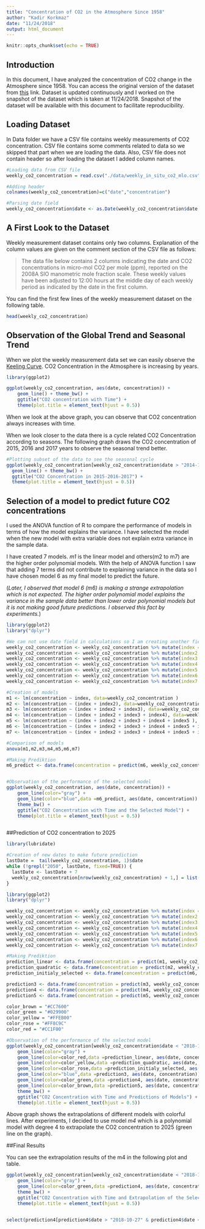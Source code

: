 ```yaml
---
title: "Concentration of CO2 in the Atmosphere Since 1958"
author: "Kadir Korkmaz"
date: "11/24/2018"
output: html_document
---
```


```r
knitr::opts_chunk$set(echo = TRUE)
```

## Introduction

In this document, I have analyzed the concentration of CO2 change in the Atmosphere since 1958. You can access the original version of the dataset from [this](http://scrippsco2.ucsd.edu/data/atmospheric_co2/primary_mlo_co2_record) link. Dataset is updated continuously and I worked on the snapshot of the dataset which is taken at 11/24/2018. Snapshot of the dataset will be available with this document to facilitate reproducibility.


## Loading Dataset

In Data folder we have a CSV file contains weekly measurements of CO2 concentration.
CSV file contains some comments related to data so we skipped that part when we are loading the data. Also, CSV file does not contain header so after loading the dataset I added column names.

```r
#Loading data from CSV file
weekly_co2_concentration = read.csv("./data/weekly_in_situ_co2_mlo.csv", header = FALSE, skip=44)

#Adding header
colnames(weekly_co2_concentration)=c("date","concentration")

#Parsing date field
weekly_co2_concentration$date <- as.Date(weekly_co2_concentration$date,format="%Y-%m-%d")

```

## A First Look to the Dataset

Weekly measurement dataset contains only two columns. Explanation of the column values are given on the comment section of the CSV file as follows: 

>The data file below contains 2 columns indicating the date and CO2 concentrations in micro-mol CO2 per mole (ppm), reported on the 2008A SIO manometric mole fraction scale.  These weekly values have been adjusted to 12:00 hours at the middle day of each weekly period as indicated by the date in the first column.

You can find the first few lines of the weekly measurement dataset on the following table.

```r
head(weekly_co2_concentration)
```

## Observation of the Global Trend and Seasonal Trend

When we plot the weekly measurement data set we can easily observe the [Keeling Curve](https://en.wikipedia.org/wiki/Keeling_Curve).
CO2 Concentration in the Atmosphere is increasing by years.

```r
library(ggplot2) 

ggplot(weekly_co2_concentration, aes(date, concentration)) + 
    geom_line() + theme_bw() + 
    ggtitle("CO2 concentration with Time") + 
    theme(plot.title = element_text(hjust = 0.5))

```

When we look at the above graph, you can observe that CO2 concentration always increases with time.

When we look closer to the data there is a cycle related CO2 Concentration according to seasons.  The following graph draws the CO2 concentration of 2015, 2016 and 2017 years to observe the seasonal trend better.

```r
#Plotting subset of the data to see the seasonal cycle
ggplot(weekly_co2_concentration[weekly_co2_concentration$date > "2014-12-31" & weekly_co2_concentration$date < "2018-01-01" ,], aes(date, concentration)) + 
  geom_line() + theme_bw() + 
  ggtitle("CO2 Concentration in 2015-2016-2017") + 
  theme(plot.title = element_text(hjust = 0.5))

```

## Selection of a model to predict future CO2 concentrations

I used the ANOVA function of R to compare the performance of models in terms of how the model explains the variance. I have selected the model when the new model with extra variable does not explain extra variance in the sample data.

I have created 7 models. *m1* is the linear model and others(m2 to m7) are the higher order polynomial models. With the help of ANOVA function I saw that adding 7 terms did not contribute to explaining variance in the data so I have chosen model 6 as my final model to predict the future.

(*Later, I observed that model 6 (m6) is making a strange extrapolation which is not expected. The higher order polynomial model explains the variance in the sample data better than lower order polynomial models but it is not making good future predictions. I observed this fact by experiments.*)


```r
library(ggplot2) 
library("dplyr")

#We can not use date field in calculations so I am creating another field to represent date field
weekly_co2_concentration <- weekly_co2_concentration %>% mutate(index = row_number())
weekly_co2_concentration <- weekly_co2_concentration %>% mutate(index2 = row_number()^2)
weekly_co2_concentration <- weekly_co2_concentration %>% mutate(index3 = row_number()^3)
weekly_co2_concentration <- weekly_co2_concentration %>% mutate(index4 = row_number()^4)
weekly_co2_concentration <- weekly_co2_concentration %>% mutate(index5 = row_number()^5)
weekly_co2_concentration <- weekly_co2_concentration %>% mutate(index6 = row_number()^6)
weekly_co2_concentration <- weekly_co2_concentration %>% mutate(index7 = row_number()^7)

#Creation of models
m1 <- lm(concentration ~ index, data=weekly_co2_concentration )
m2 <- lm(concentration ~ (index + index2), data=weekly_co2_concentration )
m3 <- lm(concentration ~ (index + index2 + index3), data=weekly_co2_concentration )
m4 <- lm(concentration ~ (index + index2 + index3 + index4), data=weekly_co2_concentration )
m5 <- lm(concentration ~ (index + index2 + index3 + index4 + index5 ), data=weekly_co2_concentration )
m6 <- lm(concentration ~ (index + index2 + index3 + index4 + index5 + index6 ), data=weekly_co2_concentration )
m7 <- lm(concentration ~ (index + index2 + index3 + index4 + index5 + index6 + index7), data=weekly_co2_concentration )

#Comparison of models
anova(m1,m2,m3,m4,m5,m6,m7)

#Making Prediktion
m6_predict <- data.frame(concentration = predict(m6, weekly_co2_concentration), date=weekly_co2_concentration$date)


#Observation of the performance of the selected model
ggplot(weekly_co2_concentration, aes(date, concentration)) + 
    geom_line(color="gray") + 
    geom_line(color="blue",data =m6_predict, aes(date, concentration)) + 
    theme_bw() +
    ggtitle("CO2 Concentration with Time and the Selected Model") + 
    theme(plot.title = element_text(hjust = 0.5))



```


##Prediction of CO2 concentration to 2025

```r
library(lubridate)

#Creation of new dates to make future prediction
lastDate =  tail(weekly_co2_concentration, 1)$date
while (!grepl("2050", lastDate, fixed=TRUE)) {
  lastDate <- lastDate + 7
  weekly_co2_concentration[nrow(weekly_co2_concentration) + 1,] = list(lastDate,0)
}

```


```r
library(ggplot2) 
library("dplyr")

weekly_co2_concentration <- weekly_co2_concentration %>% mutate(index = row_number())
weekly_co2_concentration <- weekly_co2_concentration %>% mutate(index2 = row_number()^2)
weekly_co2_concentration <- weekly_co2_concentration %>% mutate(index3 = row_number()^3)
weekly_co2_concentration <- weekly_co2_concentration %>% mutate(index4 = row_number()^4)
weekly_co2_concentration <- weekly_co2_concentration %>% mutate(index5 = row_number()^5)
weekly_co2_concentration <- weekly_co2_concentration %>% mutate(index6 = row_number()^6)
weekly_co2_concentration <- weekly_co2_concentration %>% mutate(index7 = row_number()^7)

#Making Prediktion
prediction_linear <- data.frame(concentration = predict(m1, weekly_co2_concentration), date=weekly_co2_concentration$date)
prediction_quadratic <- data.frame(concentration = predict(m2, weekly_co2_concentration), date=weekly_co2_concentration$date)
prediction_initialy_selected <- data.frame(concentration = predict(m6, weekly_co2_concentration), date=weekly_co2_concentration$date)

prediction3 <- data.frame(concentration = predict(m3, weekly_co2_concentration), date=weekly_co2_concentration$date)
prediction4 <- data.frame(concentration = predict(m4, weekly_co2_concentration), date=weekly_co2_concentration$date)
prediction5 <- data.frame(concentration = predict(m5, weekly_co2_concentration), date=weekly_co2_concentration$date)

color_brown = "#CC7600"
color_green = "#029900"
color_yellow = "#FFEB00"
color_rose = "#FF8C9C"
color_red = "#CC1F00"

#Observation of the performance of the selected model
ggplot(weekly_co2_concentration[weekly_co2_concentration$date < "2018-10-27",], aes(date, concentration)) + 
    geom_line(color="gray") +
    geom_line(color=color_red,data =prediction_linear, aes(date, concentration)) + 
    geom_line(color=color_yellow,data =prediction_quadratic, aes(date, concentration)) + 
    geom_line(color=color_rose,data =prediction_initialy_selected, aes(date, concentration)) + 
    geom_line(color="blue",data =prediction3, aes(date, concentration)) + 
    geom_line(color=color_green,data =prediction4, aes(date, concentration)) + 
    geom_line(color=color_brown,data =prediction5, aes(date, concentration)) + 
    theme_bw() +
    ggtitle("CO2 Concentration with Time and Predictions of Models") + 
    theme(plot.title = element_text(hjust = 0.5))

```

Above graph shows the extrapolations of different models with colorful lines.
After experiments, I decided to use model *m4* which is a polynomial model with degree 4 to extrapolate the CO2 concentration to 2025 (green line on the graph). 


##Final Results

You can see the extrapolation results of the m4 in the following plot and table.

```r

ggplot(weekly_co2_concentration[weekly_co2_concentration$date < "2018-10-27",], aes(date, concentration)) + 
    geom_line(color="gray") +
    geom_line(color=color_green,data =prediction4, aes(date, concentration)) + 
    theme_bw() +
    ggtitle("CO2 Concentration with Time and Extrapolation of the Selected Model") + 
    theme(plot.title = element_text(hjust = 0.5))


select(prediction4[prediction4$date > "2018-10-27" & prediction4$date < "2025-12-31" ,], "date", "concentration") 

```





